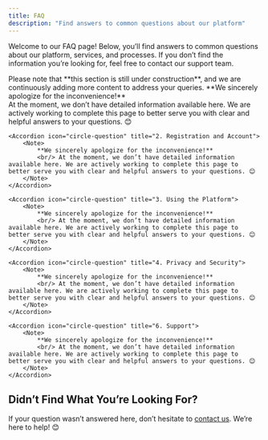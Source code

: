 ```yaml
---
title: FAQ
description: "Find answers to common questions about our platform"
---
```


Welcome to our FAQ page! Below, you’ll find answers to common questions about our platform, services, and processes. If you don’t find the information you’re looking for, feel free to contact our support team.

<Note>
    Please note that **this section is still under construction**, and we are continuously adding more content to address your queries.
</Note>

<AccordionGroup>
    <Accordion icon="circle-question" title="1. General Questions">
        <Note>
            **We sincerely apologize for the inconvenience!**
            <br/> At the moment, we don’t have detailed information available here. We are actively working to complete this page to better serve you with clear and helpful answers to your questions. 😊
        </Note>
    </Accordion>

    <Accordion icon="circle-question" title="2. Registration and Account">
        <Note>
            **We sincerely apologize for the inconvenience!**
            <br/> At the moment, we don’t have detailed information available here. We are actively working to complete this page to better serve you with clear and helpful answers to your questions. 😊
        </Note>
    </Accordion>

    <Accordion icon="circle-question" title="3. Using the Platform">
        <Note>
            **We sincerely apologize for the inconvenience!**
            <br/> At the moment, we don’t have detailed information available here. We are actively working to complete this page to better serve you with clear and helpful answers to your questions. 😊
        </Note>
    </Accordion>

    <Accordion icon="circle-question" title="4. Privacy and Security">
        <Note>
            **We sincerely apologize for the inconvenience!**
            <br/> At the moment, we don’t have detailed information available here. We are actively working to complete this page to better serve you with clear and helpful answers to your questions. 😊
        </Note>
    </Accordion>

    <Accordion icon="circle-question" title="6. Support">
        <Note>
            **We sincerely apologize for the inconvenience!**
            <br/> At the moment, we don’t have detailed information available here. We are actively working to complete this page to better serve you with clear and helpful answers to your questions. 😊
        </Note>
    </Accordion>
</AccordionGroup>

## Didn’t Find What You’re Looking For?
If your question wasn’t answered here, don’t hesitate to [contact us](https://identifai.net/contact/). We’re here to help! 😊